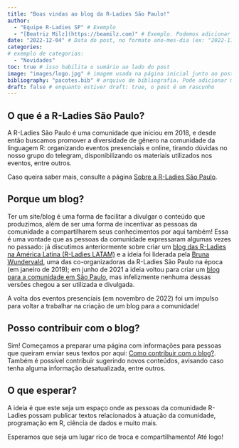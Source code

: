 ```yaml
---
title: "Boas vindas ao blog da R-Ladies São Paulo!"
author: 
  - "Equipe R-Ladies SP" # Exemplo
  - "[Beatriz Milz](https://beamilz.com)" # Exemplo. Podemos adicionar o nome e um link com Markdown, usando o formato: "[NOME](https://link.com)"
date: "2022-12-04" # Data do post, no formato ano-mes-dia (ex: "2022-11-24")
categories: 
# exemplo de categorias:
  - "Novidades"
toc: true # isso habilita o sumário ao lado do post
image: "images/logo.jpg" # imagem usada na página inicial junto ao post
bibliography: "pacotes.bib" # arquivo de bibliografia. Pode adicionar mais arquivos!
draft: false # enquanto estiver draft: true, o post é um rascunho
---
```


## O que é a R-Ladies São Paulo?

A R-Ladies São Paulo é uma comunidade que iniciou em 2018, e desde então buscamos  promover a diversidade de gênero na comunidade da linguagem R: organizando eventos presenciais e online, tirando dúvidas no nosso grupo do telegram, disponibilizando os materiais utilizados nos eventos, entre outros.

Caso queira saber mais, consulte a página [Sobre a R-Ladies São Paulo](https://rladies-sp.org/sobre.html).

## Porque um blog?

Ter um site/blog é uma forma de facilitar a divulgar o conteúdo que produzimos, além de ser uma forma de incentivar as pessoas da comunidade a compartilharem seus conhecimentos por aqui também! Essa é uma vontade que as pessoas da comunidade expressaram algumas vezes no passado: já discutimos anteriormente sobre criar um [blog das R-Ladies na América Latina (R-Ladies LATAM)](https://github.com/rladies/blog-rladies-latam) e a ideia foi liderada pela [Bruna Wundervald](https://github.com/brunaw), uma das co-organizadoras da R-Ladies São Paulo na época (em janeiro de 2019); em junho de 2021 a ideia voltou para criar um [blog para a comunidade em São Paulo](https://github.com/R-Ladies-Sao-Paulo/blog-old), mas infelizmente nenhuma dessas versões chegou a ser utilizada e divulgada.

A volta dos eventos presenciais (em novembro de 2022) foi um impulso para voltar a trabalhar na criação de um blog para a comunidade! 


## Posso contribuir com o blog?

Sim! Começamos a preparar uma página com informações para pessoas que queiram enviar seus textos por aqui:  [Como contribuir com o blog?](https://rladies-sp.org/contribuir-com-o-blog.html). Também é possível contribuir sugerindo novos conteúdos, avisando caso tenha alguma informação desatualizada, entre outros.

## O que esperar?

A ideia é que este seja um espaço onde as pessoas da comunidade R-Ladies possam publicar textos relacionados à atuação da comunidade, programação em R, ciência de dados e muito mais.  


Esperamos que seja um lugar rico de troca e compartilhamento! Até logo!

